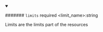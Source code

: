 
<details className="config-field" data-expandable="false" open>
<summary>

####### `limits` <span class="config-field-required" data-required="false">required</span> <span class="config-field-type">&lt;limit_name&gt;:string</span> <span class="config-field-default"></span> <span class="config-field-enum"></span>

Limits are the limits part of the resources

</summary>



</details>
